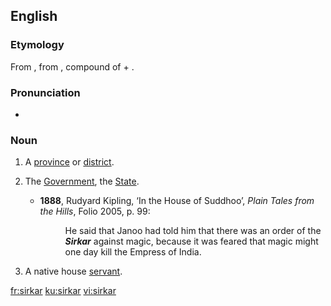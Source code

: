 ==English==

===Etymology===
From {{etyl|ur|en}} {{m|ur|سركار|tr=sirkār}}, from {{etyl|fa|en}} {{m|fa|سرکار|tr=sarkār}}, compound of {{m|fa|سر||head|tr=sar}} + {{m|fa|كار||agent, doer|tr=kār}}.

===Pronunciation===
* {{IPA|/ˈsɜːkɑː/|lang=en}}

===Noun===
{{en-noun}}

# {{label|en|India}} A [[province]] or [[district]].
# {{label|en|India}} The [[government|Government]], the [[State]].
#* '''1888''', Rudyard Kipling, ‘In the House of Suddhoo’, ''Plain Tales from the Hills'', Folio 2005, p. 99:
#*: He said that Janoo had told him that there was an order of the '''''Sirkar''''' against magic, because it was feared that magic might one day kill the Empress of India.
# {{label|en|India}} A native house [[servant]].

[[fr:sirkar]]
[[ku:sirkar]]
[[vi:sirkar]]